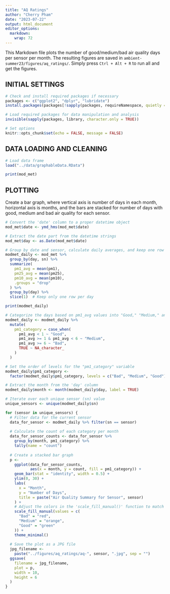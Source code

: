 ```yaml
---
title: "AQ Ratings"
author: "Cherry Pham"
date: "2023-07-22"
output: html_document
editor_options: 
  markdown: 
    wrap: 72
---
```


This Markdown file plots the number of good/medium/bad air quality days
per sensor per month. The resulting figures are saved in
`ambient-summer23/figures/aq_ratings/`. Simply press `Ctrl + Alt + R` to
run all and get the figures.

## INITIAL SETTINGS

```r
# Check and install required packages if necessary
packages <- c("ggplot2", "dplyr", "lubridate")
install.packages(packages[!sapply(packages, requireNamespace, quietly = TRUE)])

# Load required packages for data manipulation and analysis
invisible(sapply(packages, library, character.only = TRUE))

# Set options
knitr::opts_chunk$set(echo = FALSE, message = FALSE)
```

## DATA LOADING AND CLEANING

```r
# Load data frame
load("../data/graphableData.RData")
```

```r
print(mod_met)
```

## PLOTTING

Create a bar graph, where vertical axis is number of days in each month,
horizontal axis is months, and the bars are stacked for number of days
with good, medium and bad air quality for each sensor.

```r
# Convert the 'date' column to a proper datetime object
mod_met$date <- ymd_hms(mod_met$date)

# Extract the date part from the datetime strings
mod_met$day <- as.Date(mod_met$date)

# Group by date and sensor, calculate daily averages, and keep one row per day per sensor
modmet_daily <- mod_met %>%
  group_by(day, sn) %>%
  summarize(
    pm1_avg = mean(pm1),
    pm25_avg = mean(pm25),
    pm10_avg = mean(pm10),
    .groups = "drop"
  ) %>%
  group_by(day) %>%
  slice(1)  # Keep only one row per day

print(modmet_daily)
```

```r
# Categorize the days based on pm1_avg values into "Good," "Medium," and "Bad"
modmet_daily <- modmet_daily %>%
  mutate(
    pm1_category = case_when(
      pm1_avg < 1 ~ "Good",
      pm1_avg >= 1 & pm1_avg < 6 ~ "Medium",
      pm1_avg >= 6 ~ "Bad",
      TRUE ~ NA_character_
    )
  )

# Set the order of levels for the "pm1_category" variable
modmet_daily$pm1_category <-
  factor(modmet_daily$pm1_category, levels = c("Bad", "Medium", "Good"))

# Extract the month from the 'day' column
modmet_daily$month <- month(modmet_daily$day, label = TRUE)

# Iterate over each unique sensor (sn) value
unique_sensors <- unique(modmet_daily$sn)

for (sensor in unique_sensors) {
  # Filter data for the current sensor
  data_for_sensor <- modmet_daily %>% filter(sn == sensor)
  
  # Calculate the count of each category per month
  data_for_sensor_counts <- data_for_sensor %>%
    group_by(month, pm1_category) %>%
    tally(name = "count")
  
  # Create a stacked bar graph
  p <-
    ggplot(data_for_sensor_counts,
           aes(x = month, y = count, fill = pm1_category)) +
    geom_bar(stat = "identity", width = 0.5) +
    ylim(0, 30) +
    labs(
      x = "Month",
      y = "Number of Days",
      title = paste("Air Quality Summary for Sensor", sensor)
    ) +
    # Adjust the colors in the 'scale_fill_manual()' function to match the new order
    scale_fill_manual(values = c(
      "Bad" = "red",
      "Medium" = "orange",
      "Good" = "green"
    )) +
    theme_minimal()
  
  # Save the plot as a JPG file
  jpg_filename <-
    paste("../figures/aq_ratings/aq-", sensor, ".jpg", sep = "")
  ggsave(
    filename = jpg_filename,
    plot = p,
    width = 10,
    height = 6
  )
}
```
